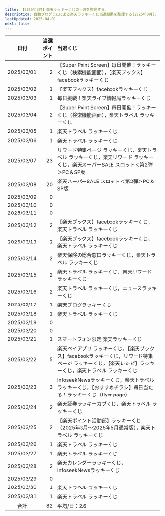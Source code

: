 ```yaml
---
title: 【2025年3月】楽天ラッキーくじの当選を整理する。
description: 自動プログラムによる楽天ラッキーくじ当選結果を整理する(2025年3月)。
lastUpdated: 2025-04-01
next: false
---
```



<CloudinaryImage txt={imageTxt} wid='800'></CloudinaryImage>
<NoteRakutenKuji></NoteRakutenKuji>


| 日付 | 当選ポイント | 当選くじ |
| :---: | ---: | :--- |
| 2025/03/01 | 2 | 【Super Point Screen】毎日開催！ラッキーくじ（検索機能画面），【楽天ブックス】facebookラッキーくじ |
| 2025/03/02 | 1 | 【楽天ブックス】facebookラッキーくじ |
| 2025/03/03 | 1 | 毎日挑戦！楽天ライブ情報局ラッキーくじ |
| 2025/03/04 | 2 | 【Super Point Screen】毎日開催！ラッキーくじ（検索機能画面），楽天トラベル ラッキーくじ |
| 2025/03/05 | 1 | 楽天トラベル ラッキーくじ |
| 2025/03/06 | 1 | 楽天トラベル ラッキーくじ |
| 2025/03/07 | 23 | リワード特集ページ ラッキーくじ，楽天トラベル ラッキーくじ，楽天リワード ラッキーくじ，楽天スーパーSALE スロット＜第2弾＞PC＆SP版 |
| 2025/03/08 | 20 | 楽天スーパーSALE スロット＜第2弾＞PC＆SP版 |
| 2025/03/09 | 0 |  |
| 2025/03/10 | 0 |  |
| 2025/03/11 | 0 |  |
| 2025/03/12 | 2 | 【楽天ブックス】facebookラッキーくじ，楽天トラベル ラッキーくじ |
| 2025/03/13 | 2 | 【楽天ブックス】facebookラッキーくじ，楽天トラベル ラッキーくじ |
| 2025/03/14 | 2 | 楽天保険の総合窓口ラッキーくじ，楽天トラベル ラッキーくじ |
| 2025/03/15 | 2 | 楽天トラベル ラッキーくじ，楽天リワード ラッキーくじ |
| 2025/03/16 | 2 | 楽天トラベル ラッキーくじ，ニュースラッキーくじ |
| 2025/03/17 | 1 | 楽天ブログラッキーくじ |
| 2025/03/18 | 1 | 楽天トラベル ラッキーくじ |
| 2025/03/19 | 0 |  |
| 2025/03/20 | 0 |  |
| 2025/03/21 | 1 | スマートフォン限定 楽天ラッキーくじ |
| 2025/03/22 | 5 | 楽天ペイアプリ ラッキーくじ，【楽天ブックス】facebookラッキーくじ，リワード特集ページ ラッキーくじ，【楽天レシピ】ラッキーくじ，楽天トラベル ラッキーくじ |
| 2025/03/23 | 3 | InfoseekNewsラッキーくじ，楽天トラベル ラッキーくじ，【おすすめチラシ】毎日当たる！ラッキーくじ（flyer page） |
| 2025/03/24 | 2 | 楽天証券ラッキーカブくじ，楽天トラベル ラッキーくじ |
| 2025/03/25 | 2 | 【楽天ポイント活動部】ラッキーくじ（2025年3月〜2025年5月通常版），楽天トラベル ラッキーくじ |
| 2025/03/26 | 1 | 楽天トラベル ラッキーくじ |
| 2025/03/27 | 1 | 楽天トラベル ラッキーくじ |
| 2025/03/28 | 2 | 楽天カレンダーラッキーくじ，InfoseekNewsラッキーくじ |
| 2025/03/29 | 0 |  |
| 2025/03/30 | 1 | 楽天トラベル ラッキーくじ |
| 2025/03/31 | 1 | 楽天トラベル ラッキーくじ |
| 合計 | 82 | 平均/日：2.6 |
